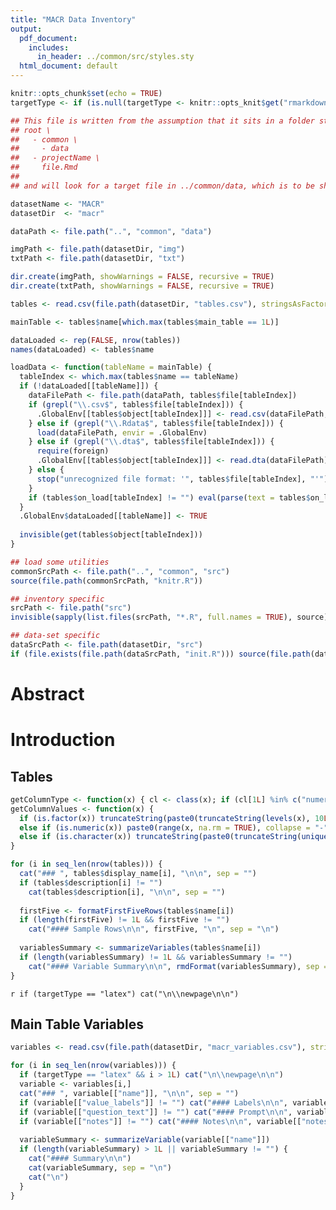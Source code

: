 ```yaml
---
title: "MACR Data Inventory"
output:
  pdf_document:
    includes:
      in_header: ../common/src/styles.sty
  html_document: default
---
```


```r
knitr::opts_chunk$set(echo = TRUE)
targetType <- if (is.null(targetType <- knitr::opts_knit$get("rmarkdown.pandoc.to"))) "latex" else targetType

## This file is written from the assumption that it sits in a folder structure such as:
## root \
##   - common \
##     - data
##   - projectName \
##     file.Rmd
##
## and will look for a target file in ../common/data, which is to be shared by all projects

datasetName <- "MACR"
datasetDir  <- "macr"

dataPath <- file.path("..", "common", "data")

imgPath <- file.path(datasetDir, "img")
txtPath <- file.path(datasetDir, "txt")

dir.create(imgPath, showWarnings = FALSE, recursive = TRUE)
dir.create(txtPath, showWarnings = FALSE, recursive = TRUE)

tables <- read.csv(file.path(datasetDir, "tables.csv"), stringsAsFactors = FALSE)

mainTable <- tables$name[which.max(tables$main_table == 1L)]

dataLoaded <- rep(FALSE, nrow(tables))
names(dataLoaded) <- tables$name

loadData <- function(tableName = mainTable) {
  tableIndex <- which.max(tables$name == tableName)
  if (!dataLoaded[[tableName]]) {
    dataFilePath <- file.path(dataPath, tables$file[tableIndex])
    if (grepl("\\.csv$", tables$file[tableIndex])) {
      .GlobalEnv[[tables$object[tableIndex]]] <- read.csv(dataFilePath, stringsAsFactors = FALSE)
    } else if (grepl("\\.Rdata$", tables$file[tableIndex])) {
      load(dataFilePath, envir = .GlobalEnv)
    } else if (grepl("\\.dta$", tables$file[tableIndex])) {
      require(foreign)
      .GlobalEnv[[tables$object[tableIndex]]] <- read.dta(dataFilePath)
    } else {
      stop("unrecognized file format: '", tables$file[tableIndex], "'")
    }
    if (tables$on_load[tableIndex] != "") eval(parse(text = tables$on_load[tableIndex]), .GlobalEnv)
  }
  .GlobalEnv$dataLoaded[[tableName]] <- TRUE
  
  invisible(get(tables$object[tableIndex]))
}

## load some utilities
commonSrcPath <- file.path("..", "common", "src")
source(file.path(commonSrcPath, "knitr.R"))

## inventory specific
srcPath <- file.path("src")
invisible(sapply(list.files(srcPath, "*.R", full.names = TRUE), source))

## data-set specific
dataSrcPath <- file.path(datasetDir, "src")
if (file.exists(file.path(dataSrcPath, "init.R"))) source(file.path(dataSrcPath, "init.R"))
```

# Abstract

# Introduction

## Tables

```r
getColumnType <- function(x) { cl <- class(x); if (cl[1L] %in% c("numeric", "integer") && length(unique(x)) == 2L) "binary" else cl }
getColumnValues <- function(x) {
  if (is.factor(x)) truncateString(paste0(truncateString(levels(x), 10L), collapse = "/"), 24)
  else if (is.numeric(x)) paste0(range(x, na.rm = TRUE), collapse = "-")
  else if (is.character(x)) truncateString(paste0(truncateString(unique(x), 10L), collapse = "/"), 24)
}

for (i in seq_len(nrow(tables))) {
  cat("### ", tables$display_name[i], "\n\n", sep = "")
  if (tables$description[i] != "")
    cat(tables$description[i], "\n\n", sep = "")
  
  firstFive <- formatFirstFiveRows(tables$name[i])
  if (length(firstFive) != 1L && firstFive != "")
    cat("#### Sample Rows\n\n", firstFive, "\n", sep = "\n")
  
  variablesSummary <- summarizeVariables(tables$name[i])
  if (length(variablesSummary) != 1L && variablesSummary != "")
    cat("#### Variable Summary\n\n", rmdFormat(variablesSummary), sep = "\n")
}
```

`r if (targetType == "latex") cat("\n\\newpage\n\n")`

## Main Table Variables

```r
variables <- read.csv(file.path(datasetDir, "macr_variables.csv"), stringsAsFactors = FALSE, header = TRUE)
```

```r
for (i in seq_len(nrow(variables))) {
  if (targetType == "latex" && i > 1L) cat("\n\\newpage\n\n")
  variable <- variables[i,]
  cat("### ", variable[["name"]], "\n\n", sep = "")
  if (variable[["value_labels"]] != "") cat("#### Labels\n\n", variable[["value_labels"]], "\n\n", sep = "")
  if (variable[["question_text"]] != "") cat("#### Prompt\n\n", variable[["question_text"]], "\n\n", sep = "")
  if (variable[["notes"]] != "") cat("#### Notes\n\n", variable[["notes"]], "\n\n", sep = "")
  
  variableSummary <- summarizeVariable(variable[["name"]])
  if (length(variableSummary) > 1L || variableSummary != "") {
    cat("#### Summary\n\n")
    cat(variableSummary, sep = "\n")
    cat("\n")
  }
}
```